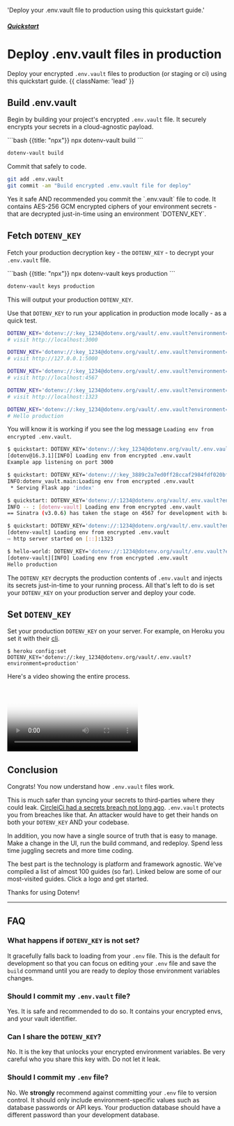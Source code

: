 


  'Deploy your .env.vault file to production using this quickstart guide.'

##### [Quickstart](/docs/quickstart)
# Deploy .env.vault files in production

Deploy your encrypted `.env.vault` files to production (or staging or ci) using this quickstart guide. {{ className: 'lead' }}

<div className="not-prose grid grid-flow-col auto-cols-max gap-x-6 gap-y-10">
  <a href="/docs/languages/nodejs"><NodeIcon className="h-9 w-9 text-[#339933]"/></a>
  <a href="/docs/languages/python"><PythonIcon className="h-9 w-9 text-[#3776AB]"/></a>
  <a href="/docs/languages/ruby"><RubyIcon className="h-9 w-9 text-[#CC342D]"/></a>
  <a href="/docs/languages/go"><GoIcon className="h-10 w-10 text-[#00ADD8]"/></a>
  <a href="/docs/languages/php"><PhpIcon className="h-10 w-10 text-[#777BB4]"/></a>
</div>

## Build .env.vault

Begin by building your project's encrypted `.env.vault` file. It securely encrypts your secrets in a cloud-agnostic payload.

<CodeGroup>
```bash {{title: "npx"}}
npx dotenv-vault build
```

```bash {{title: "Homebrew"}}
dotenv-vault build
```
</CodeGroup>

Commit that safely to code.

```bash
git add .env.vault
git commit -am "Build encrypted .env.vault file for deploy"
```

<Note>
  Yes it safe AND recommended you commit the `.env.vault` file to code. It contains AES-256 GCM encrypted ciphers of your environment secrets - that are decrypted just-in-time using an environment `DOTENV_KEY`.
</Note>

## Fetch `DOTENV_KEY`

Fetch your production decryption key - the `DOTENV_KEY` - to decrypt your `.env.vault` file.

<CodeGroup>
```bash {{title: "npx"}}
npx dotenv-vault keys production
```

```bash {{title: "Homebrew"}}
dotenv-vault keys production
```
</CodeGroup>

This will output your production `DOTENV_KEY`.

Use that `DOTENV_KEY` to run your application in production mode locally - as a quick test.

<CodeGroup>

```bash {{ title: "Node.js" }}
DOTENV_KEY='dotenv://:key_1234@dotenv.org/vault/.env.vault?environment=production' node index.js
# visit http://localhost:3000
```

```bash {{ title: "Python" }}
DOTENV_KEY='dotenv://:key_1234@dotenv.org/vault/.env.vault?environment=production' flask --app index run
# visit http://127.0.0.1:5000
```

```bash {{ title: "Ruby" }}
DOTENV_KEY='dotenv://:key_1234@dotenv.org/vault/.env.vault?environment=production' ruby index.rb
# visit http://localhost:4567
```

```bash {{ title: "Go" }}
DOTENV_KEY='dotenv://:key_1234@dotenv.org/vault/.env.vault?environment=production' go run index.go
# visit http://localhost:1323
```

```bash {{ title: "PHP" }}
DOTENV_KEY='dotenv://:key_1234@dotenv.org/vault/.env.vault?environment=production' php index.php
# Hello production
```

</CodeGroup>

<ScreenshotBrowser url='/assets/img/docs/hello-production.png'/>

You will know it is working if you see the log message `Loading env from encrypted .env.vault`.

<CodeGroup>

```bash {{ title: "Node.js" }}
$ quickstart: DOTENV_KEY='dotenv://:key_1234@dotenv.org/vault/.env.vault?environment=production' node index.js
[dotenv@16.3.1][INFO] Loading env from encrypted .env.vault
Example app listening on port 3000
```

```bash {{ title: "Python" }}
$ quickstart: DOTENV_KEY='dotenv://:key_3889c2a7ed0ff28ccaf2984fdf020bf0e4a702ecfd2e0c00a129f838b0cb4e71@dotenv.org/vault/.env.vault?environment=production' flask --app index run
INFO:dotenv_vault.main:Loading env from encrypted .env.vault
 * Serving Flask app 'index'
```

```bash {{ title: "Ruby" }}
$ quickstart: DOTENV_KEY='dotenv://:1234@dotenv.org/vault/.env.vault?environment=production' ruby index.rb
INFO -- : [dotenv-vault] Loading env from encrypted .env.vault
== Sinatra (v3.0.6) has taken the stage on 4567 for development with backup from Puma
```

```bash {{ title: "Go" }}
$ quickstart: DOTENV_KEY='dotenv://:1234@dotenv.org/vault/.env.vault?environment=production' go run index.go
[dotenv-vault] Loading env from encrypted .env.vault
⇨ http server started on [::]:1323
```

```bash {{ title: "PHP" }}
$ hello-world: DOTENV_KEY='dotenv://:1234@dotenv.org/vault/.env.vault?environment=production' php index.phhp
[dotenv-vault][INFO] Loading env from encrypted .env.vault
Hello production
```

</CodeGroup>

The `DOTENV_KEY` decrypts the production contents of `.env.vault` and injects its secrets just-in-time to your running process. All that's left to do is set your `DOTENV_KEY` on your production server and deploy your code.

## Set `DOTENV_KEY`

Set your production `DOTENV_KEY` on your server. For example, on Heroku you set it with their [cli](https://devcenter.heroku.com/articles/heroku-cli).

```shell
$ heroku config:set DOTENV_KEY='dotenv://:key_1234@dotenv.org/vault/.env.vault?environment=production'
```

Here's a video showing the entire process.

<Video poster='/assets/img/cloudinary/deploy-encrypted-vault_shdiav.gif'
  mp4='/assets/img/cloudinary/deploy-encrypted-vault_shdiav.mp4'
  webm='/assets/img/cloudinary/deploy-encrypted-vault_shdiav.webm'/>
## Conclusion

Congrats! You now understand how `.env.vault` files work.

This is much safer than syncing your secrets to third-parties where they could leak. [CircleiCi had a secrets breach not long ago](https://techcrunch.com/2023/01/05/circleci-breach/). `.env.vault` protects you from breaches like that. An attacker would have to get their hands on both your `DOTENV_KEY` AND your codebase.

In addition, you now have a single source of truth that is easy to manage. Make a change in the UI, run the build command, and redeploy. Spend less time juggling secrets and more time coding.

The best part is the technology is platform and framework agnostic. We've compiled a list of almost 100 guides (so far). Linked below are some of our most-visited guides. Click a logo and get started.

<div className="not-prose grid grid-flow-col auto-cols-max gap-x-6 gap-y-10">
  <a href="/docs/languages/nodejs"><NodeIcon className="h-9 w-9 text-[#339933]"/></a>
  <a href="/docs/languages/python"><PythonIcon className="h-9 w-9 text-[#3776AB]"/></a>
  <a href="/docs/languages/ruby"><RubyIcon className="h-9 w-9 text-[#CC342D]"/></a>
  <a href="/docs/languages/go"><GoIcon className="h-10 w-10 text-[#00ADD8]"/></a>
  <a href="/docs/languages/php"><PhpIcon className="h-10 w-10 text-[#777BB4]"/></a>
  <a href="/docs/frameworks/express"><ExpressIcon className="h-9 w-9 text-[#000000] dark:invert"/></a>
  <a href="/docs/frameworks/nextjs"><NextIcon className="h-9 w-9 text-[#000000] dark:invert"/></a>
  <a href="/docs/languages/nodejs/github-actions"><GitHubIcon className="h-9 w-9 text-[#181717] dark:invert"/></a>
  <a href="/docs/languages/nodejs/docker"><DockerIcon className="h-9 w-9 text-[#2496ED]"/></a>
  <a href="/docs/platforms/vercel"><VercelIcon className="h-9 w-9 text-[#000000] dark:invert"/></a>
  <a href="/docs/languages/nodejs/gitlab-ci"><GitlabIcon className="h-9 w-9 text-[#FC6D26]"/></a>
</div>

Thanks for using Dotenv!

---

## FAQ

### What happens if `DOTENV_KEY` is not set?

It gracefully falls back to loading from your `.env` file. This is the default for development so that you can focus on editing your `.env` file and save the `build` command until you are ready to deploy those environment variables changes.

### Should I commit my `.env.vault` file?

Yes. It is safe and recommended to do so. It contains your encrypted envs, and your vault identifier.

### Can I share the `DOTENV_KEY`?

No. It is the key that unlocks your encrypted environment variables. Be very careful who you share this key with. Do not let it leak.

### Should I commit my `.env` file?

No. We **strongly** recommend against committing your `.env` file to version control. It should only include environment-specific values such as database passwords or API keys. Your production database should have a different password than your development database.

